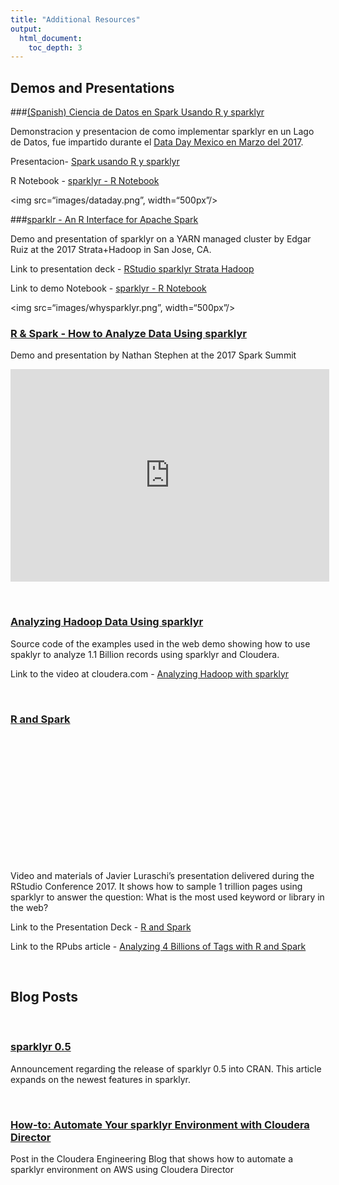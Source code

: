 ```yaml
---
title: "Additional Resources"
output: 
  html_document:
    toc_depth: 3
---
```


## Demos and Presentations

###[(Spanish) Ciencia de Datos en Spark Usando R y sparklyr](images/RStudio%20sparklyr%20Strata%20Hadoop.pdf)

Demonstracion y presentacion de como implementar sparklyr en un Lago de Datos, fue impartido durante el [Data Day Mexico en Marzo del 2017](https://sg.com.mx/dataday/session/ciencia-de-datos-en-spark-usando-r-y-sparklyr-2/).

Presentacion- [Spark usando R y sparklyr](images/RStudio%20sparklyr%20Strata%20Hadoop.pdf)

R Notebook - [sparklyr - R Notebook](new-sparklyr-demo-final.nb.html)
  
<img src="images/dataday.png", width="500px"/>


###[sparklr - An R Interface for Apache Spark](images/RStudio%20sparklyr%20Strata%20Hadoop.pdf)

Demo and presentation of sparklyr on a YARN managed cluster by Edgar Ruiz at the 2017 Strata+Hadoop in San Jose, CA. 
  
Link to presentation deck - [RStudio sparklyr Strata Hadoop](images/RStudio%20sparklyr%20Strata%20Hadoop.pdf)

Link to demo Notebook - [sparklyr - R Notebook](new-sparklyr-demo-final.nb.html)

<img src="images/whysparklyr.png", width="500px"/>


<h3> <a href="https://www.youtube.com/embed/oItFZfzqqMY">
 R & Spark - How to Analyze Data Using sparklyr </a> </h3>

Demo and presentation by Nathan Stephen at the 2017 Spark Summit

<iframe width="510" height="340" src="https://www.youtube.com/embed/oItFZfzqqMY" frameborder="0" allowfullscreen></iframe>

<br/>

<h3> <a href="https://github.com/rstudio/sparkDemos/tree/master/prod/presentations/cloudera">
Analyzing Hadoop Data Using sparklyr  </a> </h3>

Source code of the examples used in the web demo showing how to use spaklyr to analyze 1.1 Billion records using sparklyr and Cloudera.  

Link to the video at cloudera.com - <a href="https://www.cloudera.com/content/dam/www/marketing/resources/webinars/analyzing-hadoop-data-using-sparklyr-recorded-webinar.png.landing.html"> Analyzing Hadoop with sparklyr </a>

<br/>

<h3> <a href="https://github.com/rstudio/rstudio-conf/tree/master/2017/R_and_Spark_Javier_Luraschi" >
R and Spark </a>  </h3>

<script src="//fast.wistia.com/assets/external/E-v1.js" async></script>
<div class="wistia_responsive_padding" style="padding:40% 0 0 0;position:relative;"><div class="wistia_responsive_wrapper" style="height:80%;left:0;position:absolute;top:0;width:70%;"><div class="wistia_embed wistia_async_trit8aqxmn videoFoam=true" style="height:50%;width:50%">&nbsp;</div></div></div>

Video and materials of Javier Luraschi's presentation delivered during the RStudio Conference 2017. It shows how to sample 1 trillion pages using sparklyr to answer the question: What is the most used keyword or library in the web?

Link to the Presentation Deck - <a href="https://beta.rstudioconnect.com/content/2371/r-and-spark.html"> R and Spark </a>

Link to the RPubs article - <a href="http://rpubs.com/jluraschi/billion-tags"> Analyzing 4 Billions of Tags with R and Spark </a>

<br/>

## Blog Posts

<br/>

<h3> <a href="https://blog.rstudio.org/2017/01/24/sparklyr-0-5/">
sparklyr 0.5 </a> </h3>

Announcement regarding the release of sparklyr 0.5 into CRAN.  This article expands on the newest features in sparklyr.

<br/>

<h3> <a href="http://blog.cloudera.com/blog/2016/12/automating-your-sparklyr-environment-with-cloudera-director/">
How-to: Automate Your sparklyr Environment with Cloudera Director  </a> </h3>

Post in the Cloudera Engineering Blog that shows how to automate a sparklyr environment on AWS using Cloudera Director






